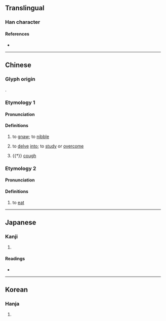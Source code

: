 {{character info/new}}
==Translingual==

===Han character===
{{Han char|rn=30|rad=口|as=08|sn=11|four=61027|canj=RYMB|ids=⿰口肯}}

====References====
* {{Han ref|kx=0194.270|dkj=03798|dj=0415.040|hdz=10639.080|uh=5543|ud=21827|bh=B0D9|bd=45273}}

----

==Chinese==
{{zh-forms}}

===Glyph origin===
{{Han compound|口|肯|ls=psc|c1=s|c2=p|t1=mouth}}.

===Etymology 1===

====Pronunciation====
{{zh-pron
|m=kěn
|ma=Zh-ken.ogg
|c=hang2,han2,kang2,hang3
|h=pfs=khie
|md=
|mn=
|w=
|mc=
|oc=
|cat=v
}}

====Definitions====
{{zh-hanzi}}

# to [[gnaw]]; to [[nibble]]
# {{lb|zh|figuratively}} to [[delve]] [[into]]; to [[study]] or [[overcome]]
#: {{zh-x|啃 書本|to '''delve into''' books}}
# {{†}} {{lb|zh|onomatopoeic}} [[cough]]

===Etymology 2===

====Pronunciation====
{{zh-pron
|m=kèn
|cat=v
}}

====Definitions====
{{zh-hanzi}}

# {{lb|zh|colloquial}} to [[eat]]

----

==Japanese==

===Kanji===
{{ja-kanji|grade=|rs=口08}}

# {{rfdef|ja|sort=口08}}

====Readings====
* {{ja-readings|on=[[しゅう]] (shū)|kun=}}

----

==Korean==

===Hanja===
{{ko-hanja|hangeul=삽|rv=sap|mr=sap}}

# {{rfdef|ko|sort=口08}}